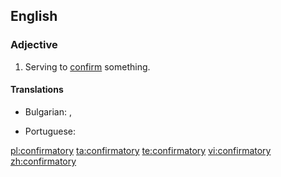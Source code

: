 ==English==

===Adjective===
{{en-adj}}

# Serving to [[confirm]] something.

====Translations====
{{trans-top|serving to confirm something}}
* Bulgarian: {{t+|bg|потвърдителен}}, {{t+|bg|утвърдителен}}
{{trans-mid}}
* Portuguese: {{t|pt|confirmatório|m}}
{{trans-bottom}}

[[pl:confirmatory]]
[[ta:confirmatory]]
[[te:confirmatory]]
[[vi:confirmatory]]
[[zh:confirmatory]]